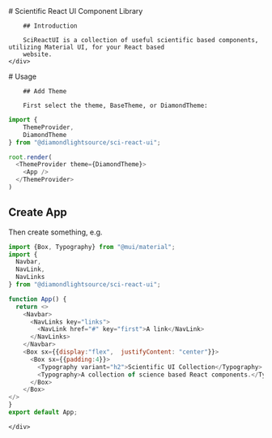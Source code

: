 
<Meta title="Introduction" />

<div className="sb-container">
    <div className='sb-section-title'>
        # Scientific React UI Component Library

        ## Introduction

        SciReactUI is a collection of useful scientific based components, utilizing Material UI, for your React based
        website.
    </div>
</div>
<div className="sb-container">
    <div className='sb-section-title'>
        # Usage

        ## Add Theme

        First select the theme, BaseTheme, or DiamondTheme:

```js
import {
    ThemeProvider,
	DiamondTheme
} from "@diamondlightsource/sci-react-ui";

root.render(
  <ThemeProvider theme={DiamondTheme}>
    <App />
  </ThemeProvider>
)
```

## Create App

Then create something, e.g.

```js
import {Box, Typography} from "@mui/material";
import {
  Navbar,
  NavLink,
  NavLinks
} from "@diamondlightsource/sci-react-ui";

function App() {
  return <>
    <Navbar>
      <NavLinks key="links">
        <NavLink href="#" key="first">A link</NavLink>
      </NavLinks>
    </Navbar>
    <Box sx={{display:"flex",  justifyContent: "center"}}>
      <Box sx={{padding:4}}>
        <Typography variant="h2">Scientific UI Collection</Typography>
        <Typography>A collection of science based React components.</Typography>
      </Box>
    </Box>
</>
}
export default App;
```

    </div>
</div>
